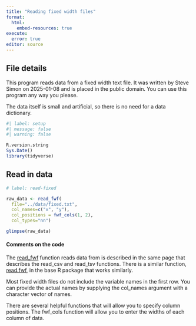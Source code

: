 ```yaml
---
title: "Reading fixed width files"
format: 
  html:
    embed-resources: true
execute: 
  error: true
editor: source
---
```


## File details

This program reads data from a fixed width text file. It was written by Steve Simon on 2025-01-08 and is placed in the public domain. You can use this program any way you please.

The data itself is small and artificial, so there is no need for a data dictionary.

```r
#| label: setup
#| message: false
#| warning: false

R.version.string
Sys.Date()
library(tidyverse)
```

## Read in data

```r
# label: read-fixed

raw_data <- read_fwf(
  file="../data/fixed.txt", 
  col_names=c("x", "y"),
  col_positions = fwf_cols(1, 2),
  col_types="nn")

glimpse(raw_data)
```


#### Comments on the code

The [read_fwf][ref01] function reads data from is described in the same page that describes the read_csv  and read_tsv functions. There is a similar function, [read.fwf][ref02], in the base R package that works similarly.

Most fixed width files do not include the variable names in the first row. You can provide the actual names by supplying the col_names argument with a character vector of names.

There are several helpful functions that will allow you to specify column positions. The fwf_cols function will allow you to enter the widths of each column of data.

[ref01]: https://readr.tidyverse.org/reference/read_fwf.html
[ref02]: https://stat.ethz.ch/R-manual/R-devel/library/utils/html/read.fwf.html